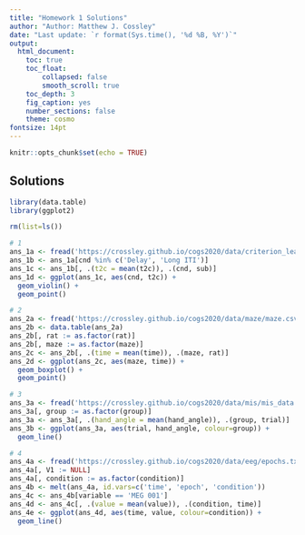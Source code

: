 ```yaml
---
title: "Homework 1 Solutions"
author: "Author: Matthew J. Cossley"
date: "Last update: `r format(Sys.time(), '%d %B, %Y')`"
output:
  html_document:
    toc: true
    toc_float:
        collapsed: false
        smooth_scroll: true
    toc_depth: 3
    fig_caption: yes
    number_sections: false
    theme: cosmo
fontsize: 14pt
---
```


```r
knitr::opts_chunk$set(echo = TRUE)
```

## Solutions

```r
library(data.table)
library(ggplot2)

rm(list=ls())

# 1
ans_1a <- fread('https://crossley.github.io/cogs2020/data/criterion_learning/crit_learn.csv')
ans_1b <- ans_1a[cnd %in% c('Delay', 'Long ITI')]
ans_1c <- ans_1b[, .(t2c = mean(t2c)), .(cnd, sub)]
ans_1d <- ggplot(ans_1c, aes(cnd, t2c)) +
  geom_violin() +
  geom_point()

# 2
ans_2a <- fread('https://crossley.github.io/cogs2020/data/maze/maze.csv')
ans_2b <- data.table(ans_2a)
ans_2b[, rat := as.factor(rat)]
ans_2b[, maze := as.factor(maze)]
ans_2c <- ans_2b[, .(time = mean(time)), .(maze, rat)]
ans_2d <- ggplot(ans_2c, aes(maze, time)) +
  geom_boxplot() +
  geom_point()

# 3
ans_3a <- fread('https://crossley.github.io/cogs2020/data/mis/mis_data.csv')
ans_3a[, group := as.factor(group)]
ans_3a <- ans_3a[, .(hand_angle = mean(hand_angle)), .(group, trial)]
ans_3b <- ggplot(ans_3a, aes(trial, hand_angle, colour=group)) +
  geom_line()

# 4
ans_4a <- fread('https://crossley.github.io/cogs2020/data/eeg/epochs.txt')
ans_4a[, V1 := NULL]
ans_4a[, condition := as.factor(condition)]
ans_4b <- melt(ans_4a, id.vars=c('time', 'epoch', 'condition'))
ans_4c <- ans_4b[variable == 'MEG 001']
ans_4d <- ans_4c[, .(value = mean(value)), .(condition, time)]
ans_4e <- ggplot(ans_4d, aes(time, value, colour=condition)) +
  geom_line()
```

